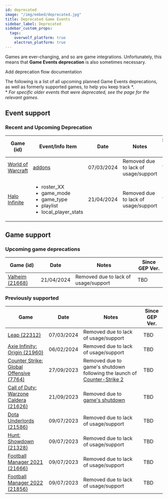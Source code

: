```yaml
---
id: deprecated
image: "/img/embed/deprecated.jpg"
title: Deprecated Game Events
sidebar_label: Deprecated
sidebar_custom_props:
  tags:
    overwolf_platform: true
    electron_platform: true
---
```


Games are ever-changing, and so are game integrations.
Unfortunately, this means that **Game Events deprecation** is also sometimes necessary.

<SkipMe type="TODO">
Add deprecation flow documentation
</SkipMe>


The following is a list of all upcoming planned Game Events deprecations,
as well as formerly supported games, to help you keep track \*.  
\* *For specific older events that were deprecated, see the page for the relevant games.*


## Event support
### Recent and Upcoming Deprecation

Game  (id)         | Event/Info Item    | Date                    | Notes                 | Since GEP Ver. |
------------ | ------------------------- | ------------------------- | --------------------- | ------------- | 
[World of Warcraft](/api/live-game-data/supported-games/world-of-warcraft)     | [addons](/api/live-game-data/supported-games/world-of-warcraft#addons) | 07/03/2024 | Removed due to lack of usage/support |     TBD     |
[Halo Infinite](/api/live-game-data/supported-games/halo-infinite)     | <ul><li>roster_XX</li><li>game_mode</li><li>game_type</li><li>playlist</li><li>local_player_stats</li></ul> | 21/04/2024 | Removed due to lack of usage/support |     TBD     |


## Game support
### Upcoming game deprecations

Game  (id)         | Date                    | Notes                 | Since GEP Ver. |
------------ | ------------------------- | --------------------- | ------------- | 
[Valheim (21668)](/api/live-game-data/supported-games/valheim)     | 21/04/2024 | Removed due to lack of usage/support |     TBD     |

### Previously supported

Game         | Date                    | Notes                 | Since GEP Ver. |
------------ | ------------------------- | --------------------- | ------------- | 
[Leap (22312)](/api/live-game-data/deprecated/leap)     | 07/03/2024 | Removed due to lack of usage/support |     TBD     |
[Axie Infinity: Origin (21960)](/api/live-game-data/deprecated/axie-infinity-origin)     | 06/02/2024 | Removed due to lack of usage/support |     TBD     |
[Counter Strike: Global Offensive (7764)](/api/live-game-data/deprecated/counter-strike-global-offensive)     | 27/09/2023 | Removed due to game's shutdown following the launch of [Counter-Strike 2](/api/live-game-data/supported-games/counter-strike-2) |     TBD     |
[Call of Duty: Warzone Caldera (21626)](/api/live-game-data/deprecated/call-of-duty-warzone-caldera)     | 21/09/2023 | Removed due to [game's shutdown](https://twitter.com/CallofDuty/status/1671926600429092864) |     TBD     |
[Dota Underlords (21586)](/api/live-game-data/deprecated/dota-underlords)     | 09/07/2023 | Removed due to lack of usage/support |     TBD     |
[Hunt: Showdown (21328)](/api/live-game-data/deprecated/hunt-showdown)     | 09/07/2023 | Removed due to lack of usage/support |     TBD     |
[Football Manager 2021 (21666)](/api/live-game-data/deprecated/football-manager-2021)     | 09/07/2023 | Removed due to lack of usage/support |     TBD     |
[Football Manager 2022 (21856)](/api/live-game-data/deprecated/football-manager-2022)     | 09/07/2023 | Removed due to lack of usage/support |     TBD     |
